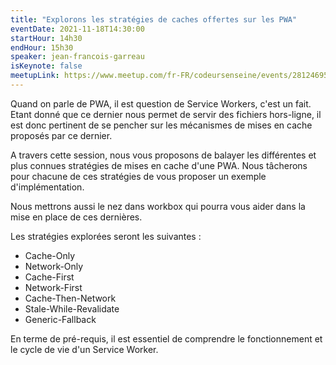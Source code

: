 ```yaml
---
title: "Explorons les stratégies de caches offertes sur les PWA"
eventDate: 2021-11-18T14:30:00
startHour: 14h30
endHour: 15h30
speaker: jean-francois-garreau
isKeynote: false
meetupLink: https://www.meetup.com/fr-FR/codeursenseine/events/281246952/
---
```


Quand on parle de PWA, il est question de Service Workers, c'est un fait. Etant donné que ce dernier nous permet de servir des fichiers hors-ligne, il est donc pertinent de se pencher sur les mécanismes de mises en cache proposés par ce dernier.

A travers cette session, nous vous proposons de balayer les différentes et plus connues stratégies de mises en cache d'une PWA. Nous tâcherons pour chacune de ces stratégies de vous proposer un exemple d'implémentation.

Nous mettrons aussi le nez dans workbox qui pourra vous aider dans la mise en place de ces dernières.

Les stratégies explorées seront les suivantes :

- Cache-Only
- Network-Only
- Cache-First
- Network-First
- Cache-Then-Network
- Stale-While-Revalidate
- Generic-Fallback

En terme de pré-requis, il est essentiel de comprendre le fonctionnement et le cycle de vie d'un Service Worker.
